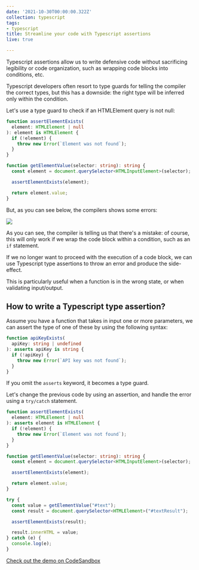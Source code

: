 ```yaml
---
date: '2021-10-30T00:00:00.322Z'
collection: typescript
tags:
- typescript
title: Streamline your code with Typescript assertions
live: true

---
```

Typescript assertions allow us to write defensive code without sacrificing legibility or code organization, such as wrapping code blocks into conditions, etc.

Typescript developers often resort to type guards for telling the compiler the correct types, but this has a downside: the right type will be inferred only within the condition.

Let's use a type guard to check if an HTMLElement query is not null:

```typescript
function assertElementExists(
  element: HTMLElement | null
): element is HTMLElement {
  if (!element) {
    throw new Error(`Element was not found`);
  }
}

function getElementValue(selector: string): string {
  const element = document.querySelector<HTMLInputElement>(selector);

  assertElementExists(element);

  return element.value;
}
```

But, as you can see below, the compilers shows some errors:

![](/assets/screenshot-2021-10-30-at-12-47-23.png)

As you can see, the compiler is telling us that there's a mistake: of course, this will only work if we wrap the code block within a condition, such as an `if` statement.

If we no longer want to proceed with the execution of a code block, we can use Typescript type assertions to throw an error and produce the side-effect. 

This is particularly useful when a function is in the wrong state, or when validating input/output.

## How to write a Typescript type assertion?

Assume you have a function that takes in input one or more parameters, we can assert the type of one of these by using the following syntax:

```typescript
function apiKeyExists(
  apiKey: string | undefined
): asserts apiKey is string {
  if (!apiKey) {
    throw new Error(`API key was not found`);
  }
}
```
If you omit the `asserts` keyword, it becomes a type guard.

Let's change the previous code by using an assertion, and handle the error using a `try/catch` statement.

```typescript
function assertElementExists(
  element: HTMLElement | null
): asserts element is HTMLElement {
  if (!element) {
    throw new Error(`Element was not found`);
  }
}

function getElementValue(selector: string): string {
  const element = document.querySelector<HTMLInputElement>(selector);

  assertElementExists(element);

  return element.value;
}

try {
  const value = getElementValue("#text");
  const result = document.querySelector<HTMLElement>("#textResult");

  assertElementExists(result);

  result.innerHTML = value;
} catch (e) {
  console.log(e);
}
```

[Check out the demo on CodeSandbox](https://codesandbox.io/s/ts-type-assertions-vn4t6?file=/src/index.ts "Demo")